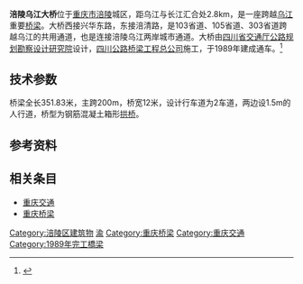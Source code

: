 {{Infobox_Bridge
|bridge_name=涪陵乌江大桥
|image=Fuling Arch Bridge-1.jpg
|caption=
|official_name=涪陵乌江大桥
|carries={{中国省道名|103|P=重庆}}<br>{{中国省道名|303|P=重庆}}
|crosses=[[乌江|乌江]] 
|locale={{CHN}}[[重庆市|重庆市]][[涪陵区|涪陵区]]
|maint=
|id=
|design=[[拱桥|拱桥]]
|mainspan={{convert|200|m|ft|0|abbr=on}}
|length={{convert|351.83|m|ft|0|abbr=on}}
|width={{convert|12|m|ft|0|abbr=on}}
|height=
|load=
|clearance=
|below=
|traffic=
|begin=
|open=1989年
|closed=
|complete=
|toll=
|troll=
|map_cue=
|map_image=
|map_text=
|map_width=
|coordinates= {{Coord|29.690|107.412|dim:1000_scale:10000_region:CN_type:landmark_source:dewiki|display=inline,title}}
|lat=
|long=
| extra            = {{Location map+|China Chongqing|float=right|width=230|caption=|places=
                     {{Location map~|China Chongqing|label=涪陵烏江大橋 |lat=29.690|long=107.412}}
}}
}}

'''涪陵乌江大桥'''位于[[重庆市|重庆市]][[涪陵|涪陵]]城区，距乌江与长江汇合处2.8km，是一座跨越[[乌江|乌江]]重要[[桥梁|桥梁]]。大桥西接兴华东路，东接涪清路，是103省道、105省道、303省道跨越乌江的共用通道，也是连接涪陵乌江两岸城市通道。大桥由[[四川省交通厅公路规划勘察设计研究院|四川省交通厅公路规划勘察设计研究院]]设计，[[四川公路桥梁工程总公司|四川公路桥梁工程总公司]]施工，于1989年建成通车。<ref>{{Cite web |url=http://www.chinahighway.com/news/2008/300091.php |title=乌江大桥一转成名 |author= |date=2008年12月2日 |publisher=中国公路网 |language=中文 |accessdate= |quote= |archive-date=2019年8月24日 |archive-url=https://web.archive.org/web/20190824105817/http://www.chinahighway.com/news/2008/300091.php |dead-url=no }}</ref>

== 技术参数 ==
桥梁全长351.83米，主跨200m，桥宽12米，设计行车道为2车道，两边设1.5m的人行道，桥型为钢筋混凝土箱形[[拱桥|拱桥]]。

==参考资料==
<references/>

==相关条目==
*[[重庆交通|重庆交通]]
*[[重庆桥梁|重庆桥梁]]

{{重慶橋樑}}
[[Category:涪陵区建筑物|Category:涪陵区建筑物]]
[[Category:乌江桥梁|渝]]
[[Category:重庆桥梁|Category:重庆桥梁]]
[[Category:重庆交通|Category:重庆交通]]
[[Category:1989年完工橋梁|Category:1989年完工橋梁]]